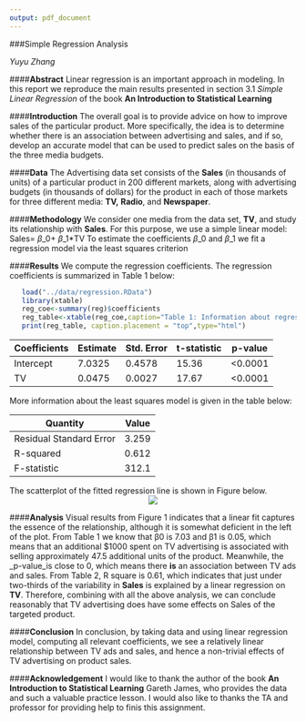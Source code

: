 ```yaml
---
output: pdf_document
---
```



###Simple Regression Analysis
   
   _Yuyu Zhang_
  
####**Abstract**
   Linear regression is an important approach in modeling. In this report we reproduce the main results presented in section 3.1 _Simple Linear Regression_ of the book **An Introduction to Statistical Learning**

####**Introduction**
   The overall goal is to provide advice on how to improve sales of the particular product. More specifically,
the idea is to determine whether there is an association between advertising and sales, and if so, develop an
accurate model that can be used to predict sales on the basis of the three media budgets. 

####**Data**
  The Advertising data set consists of the **Sales** (in thousands of units) of a particular product in 200 different
markets, along with advertising budgets (in thousands of dollars) for the product in each of those markets for
three different media: **TV,** **Radio**, and **Newspaper**.

####**Methodology**
  We consider one media from the data set, **TV**, and study its relationship with **Sales**. For this purpose, we use
a simple linear model: 
	                    Sales= $\beta$_0+ $\beta$_1*TV
  To estimate the coefficients $\beta$_0 and $\beta$_1 we fit a regression model via the least squares criterion

####**Results**
  We compute the regression coefficients. The regression coefficients is summarized in Table 1 below:
```r
   load("../data/regression.RData")
   library(xtable)
   reg_coe<-summary(reg)$coefficients
   reg_table<-xtable(reg_coe,caption="Table 1: Information about regression coefficients",digits=2,floating=FALSE)
   print(reg_table, caption.placement = "top",type="html")
```
Coefficients| Estimate | Std. Error | t-statistic | p-value
------------|----------|------------|-------------|---------
Intercept   | 7.0325   | 0.4578     | 15.36       | <0.0001
TV          | 0.0475   | 0.0027     | 17.67       | <0.0001


   More information about the least squares model is given in the table below:
  
Quantity               | Value
-----------------------|-------
Residual Standard Error| 3.259
R-squared              | 0.612
F-statistic            | 312.1         
   The scatterplot of the fitted regression line is shown in Figure below.  
     <center> ![](https://raw.githubusercontent.com/zyyucla/stat159-fall2016-hw02/master/images/scatterplot-tv-sales.png)</center>  
     
  


####**Analysis**
  Visual results from Figure 1 indicates that a linear fit captures the essence of the relationship, although it is somewhat deficient in the left of the plot. 
   From Table 1 we know that β0 is 7.03 and β1 is 0.05, which means that an additional $1000 spent on TV advertising is associated with selling approximately 47.5 additional units of the product. Meanwhile, the _p-value_is close to 0, which means there **is** an association between TV ads and sales. 
    From Table 2, R square is 0.61, which indicates that just under two-thirds of the variability in **Sales** is explained by a linear regression on **TV**. Therefore, combining with all the above analysis, we can conclude reasonably that TV advertising does have some effects on Sales of the targeted product.
     
####**Conclusion**
   In conclusion, by taking data and using linear regression model, computing all relevant coefficients, we see a relatively linear relationship between TV ads and sales, and hence a non-trivial effects of TV advertising on product sales.
   
####**Acknowledgement**
  I would like to thank the author of the book **An Introduction to Statistical Learning** Gareth James, who provides the data and such a valuable practice lesson. I would 
  also like to thanks the TA and professor for providing help to finis this assignment.
